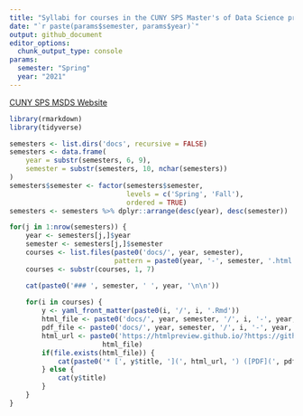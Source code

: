 ```yaml
---
title: "Syllabi for courses in the CUNY SPS Master's of Data Science program"
date: "`r paste(params$semester, params$year)`"
output: github_document
editor_options: 
  chunk_output_type: console
params:
  semester: "Spring"
  year: "2021"
---
```


[CUNY SPS MSDS Website](https://sps.cuny.edu/academics/graduate/master-science-data-science-ms)

```r
library(rmarkdown)
library(tidyverse)

semesters <- list.dirs('docs', recursive = FALSE) 
semesters <- data.frame(
	year = substr(semesters, 6, 9),
	semester = substr(semesters, 10, nchar(semesters))
)
semesters$semester <- factor(semesters$semester, 
							 levels = c('Spring', 'Fall'),
							 ordered = TRUE)
semesters <- semesters %>% dplyr::arrange(desc(year), desc(semester))

for(j in 1:nrow(semesters)) {
	year <- semesters[j,]$year
	semester <- semesters[j,]$semester
	courses <- list.files(paste0('docs/', year, semester),
						  pattern = paste0(year, '-', semester, '.html'))
	courses <- substr(courses, 1, 7)

	cat(paste0('### ', semester, ' ', year, '\n\n'))
	
	for(i in courses) {
		y <- yaml_front_matter(paste0(i, '/', i, '.Rmd'))
		html_file <- paste0('docs/', year, semester, '/', i, '-', year, '-', semester, '.html')
		pdf_file <- paste0('docs/', year, semester, '/', i, '-', year, '-', semester, '.pdf')
		html_url <- paste0('https://htmlpreview.github.io/?https://github.com/CUNY-MSDS/syllabi/blob/main/',
					   html_file)
		if(file.exists(html_file)) {
			cat(paste0('* [', y$title, '](', html_url, ') ([PDF](', pdf_file, '))\n'))
		} else {
			cat(y$title)
		}
	}
}
```
